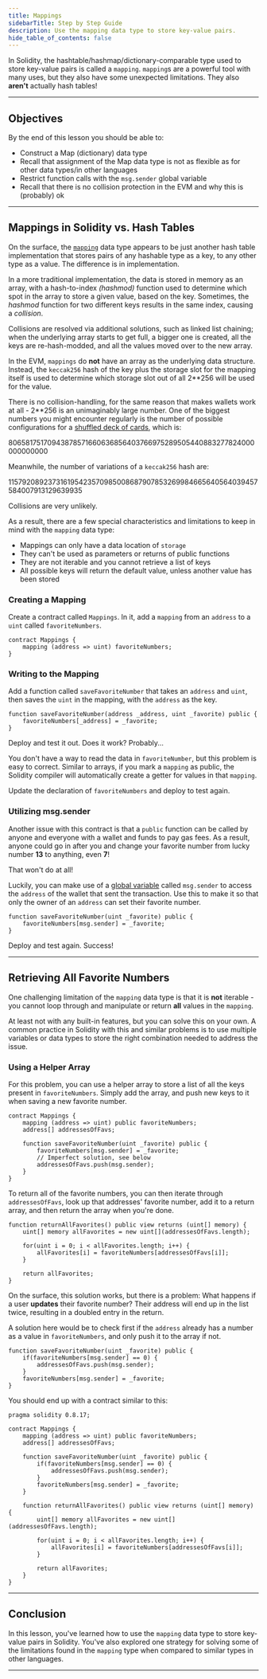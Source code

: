 ```yaml
---
title: Mappings
sidebarTitle: Step by Step Guide
description: Use the mapping data type to store key-value pairs.
hide_table_of_contents: false
---
```


In Solidity, the hashtable/hashmap/dictionary-comparable type used to store key-value pairs is called a `mapping`. `mapping`s are a powerful tool with many uses, but they also have some unexpected limitations. They also **aren't** actually hash tables!

---

## Objectives

By the end of this lesson you should be able to:

- Construct a Map (dictionary) data type
- Recall that assignment of the Map data type is not as flexible as for other data types/in other languages
- Restrict function calls with the `msg.sender` global variable
- Recall that there is no collision protection in the EVM and why this is (probably) ok

---

## Mappings in Solidity vs. Hash Tables

On the surface, the [`mapping`] data type appears to be just another hash table implementation that stores pairs of any hashable type as a key, to any other type as a value. The difference is in implementation.

In a more traditional implementation, the data is stored in memory as an array, with a hash-to-index _(hashmod)_ function used to determine which spot in the array to store a given value, based on the key. Sometimes, the _hashmod_ function for two different keys results in the same index, causing a _collision_.

Collisions are resolved via additional solutions, such as linked list chaining; when the underlying array starts to get full, a bigger one is created, all the keys are re-hash-modded, and all the values moved over to the new array.

In the EVM, `mappings` do **not** have an array as the underlying data structure. Instead, the `keccak256` hash of the key plus the storage slot for the mapping itself is used to determine which storage slot out of all 2\*\*256 will be used for the value.

There is no collision-handling, for the same reason that makes wallets work at all - 2\*\*256 is an unimaginably large number. One of the biggest numbers you might encounter regularly is the number of possible configurations for a [shuffled deck of cards], which is:

80658175170943878571660636856403766975289505440883277824000000000000

Meanwhile, the number of variations of a `keccak256` hash are:

115792089237316195423570985008687907853269984665640564039457584007913129639935

Collisions are very unlikely.

As a result, there are a few special characteristics and limitations to keep in mind with the `mapping` data type:

- Mappings can only have a data location of `storage`
- They can't be used as parameters or returns of public functions
- They are not iterable and you cannot retrieve a list of keys
- All possible keys will return the default value, unless another value has been stored

### Creating a Mapping

Create a contract called `Mappings`. In it, add a `mapping` from an `address` to a `uint` called `favoriteNumbers`.

<Accordion title="Reveal code">

```solidity
contract Mappings {
    mapping (address => uint) favoriteNumbers;
}
```

</Accordion>

### Writing to the Mapping

Add a function called `saveFavoriteNumber` that takes an `address` and `uint`, then saves the `uint` in the mapping, with the `address` as the key.

<Accordion title="Reveal code">

```solidity
function saveFavoriteNumber(address _address, uint _favorite) public {
    favoriteNumbers[_address] = _favorite;
}
```

</Accordion>

Deploy and test it out. Does it work? Probably...

You don't have a way to read the data in `favoriteNumber`, but this problem is easy to correct. Similar to arrays, if you mark a `mapping` as public, the Solidity compiler will automatically create a getter for values in that `mapping`.

Update the declaration of `favoriteNumbers` and deploy to test again.

### Utilizing msg.sender

Another issue with this contract is that a `public` function can be called by anyone and everyone with a wallet and funds to pay gas fees. As a result, anyone could go in after you and change your favorite number from lucky number **13** to anything, even **7**!

That won't do at all!

Luckily, you can make use of a [global variable] called `msg.sender` to access the `address` of the wallet that sent the transaction. Use this to make it so that only the owner of an `address` can set their favorite number.

<Accordion title="Reveal code">

```solidity
function saveFavoriteNumber(uint _favorite) public {
    favoriteNumbers[msg.sender] = _favorite;
}
```

</Accordion>

Deploy and test again. Success!

---

## Retrieving All Favorite Numbers

One challenging limitation of the `mapping` data type is that it is **not** iterable - you cannot loop through and manipulate or return **all** values in the `mapping`.

At least not with any built-in features, but you can solve this on your own. A common practice in Solidity with this and similar problems is to use multiple variables or data types to store the right combination needed to address the issue.

### Using a Helper Array

For this problem, you can use a helper array to store a list of all the keys present in `favoriteNumbers`. Simply add the array, and push new keys to it when saving a new favorite number.

<Accordion title="Reveal code">

```solidity
contract Mappings {
    mapping (address => uint) public favoriteNumbers;
    address[] addressesOfFavs;

    function saveFavoriteNumber(uint _favorite) public {
        favoriteNumbers[msg.sender] = _favorite;
        // Imperfect solution, see below
        addressesOfFavs.push(msg.sender);
    }
}
```

</Accordion>

To return all of the favorite numbers, you can then iterate through `addressesOfFavs`, look up that addresses' favorite number, add it to a return array, and then return the array when you're done.


<Accordion title="Reveal code">

```solidity
function returnAllFavorites() public view returns (uint[] memory) {
    uint[] memory allFavorites = new uint[](addressesOfFavs.length);

    for(uint i = 0; i < allFavorites.length; i++) {
        allFavorites[i] = favoriteNumbers[addressesOfFavs[i]];
    }

    return allFavorites;
}
```

</Accordion>

On the surface, this solution works, but there is a problem: What happens if a user **updates** their favorite number? Their address will end up in the list twice, resulting in a doubled entry in the return.

A solution here would be to check first if the `address` already has a number as a value in `favoriteNumbers`, and only push it to the array if not.

<Accordion title="Reveal code">

```solidity
function saveFavoriteNumber(uint _favorite) public {
    if(favoriteNumbers[msg.sender] == 0) {
        addressesOfFavs.push(msg.sender);
    }
    favoriteNumbers[msg.sender] = _favorite;
}
```

</Accordion>

You should end up with a contract similar to this:

<Accordion title="Reveal code">

```solidity
pragma solidity 0.8.17;

contract Mappings {
    mapping (address => uint) public favoriteNumbers;
    address[] addressesOfFavs;

    function saveFavoriteNumber(uint _favorite) public {
        if(favoriteNumbers[msg.sender] == 0) {
            addressesOfFavs.push(msg.sender);
        }
        favoriteNumbers[msg.sender] = _favorite;
    }

    function returnAllFavorites() public view returns (uint[] memory) {
        uint[] memory allFavorites = new uint[](addressesOfFavs.length);

        for(uint i = 0; i < allFavorites.length; i++) {
            allFavorites[i] = favoriteNumbers[addressesOfFavs[i]];
        }

        return allFavorites;
    }
}
```

</Accordion>

---

## Conclusion

In this lesson, you've learned how to use the `mapping` data type to store key-value pairs in Solidity. You've also explored one strategy for solving some of the limitations found in the `mapping` type when compared to similar types in other languages.

---

[`mapping`]: https://docs.soliditylang.org/en/v0.8.17/types.html#mapping-types
[hash table]: https://en.wikipedia.org/wiki/Hash_table
[shuffled deck of cards]: https://czep.net/weblog/52cards.html
[global variable]: https://docs.soliditylang.org/en/v0.8.17/units-and-global-variables.html
